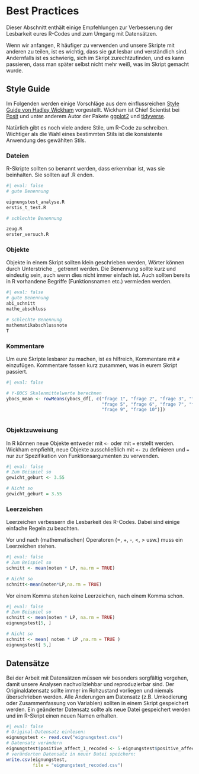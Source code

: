 # Best Practices

Dieser Abschnitt enthält einige Empfehlungen zur Verbesserung der Lesbarkeit eures R-Codes und zum Umgang mit Datensätzen.

Wenn wir anfangen, R häufiger zu verwenden und unsere Skripte mit anderen zu teilen, ist es wichtig, dass sie gut lesbar und verständlich sind. Andernfalls ist es schwierig, sich im Skript zurechtzufinden, und es kann passieren, dass man später selbst nicht mehr weiß, was im Skript gemacht wurde.


## Style Guide

Im Folgenden werden einige Vorschläge aus dem einflussreichen [Style Guide von Hadley Wickham](http://adv-r.had.co.nz/Style.html) vorgestellt. Wickham ist Chief Scientist bei [Posit](https://posit.co/) und unter anderem Autor der Pakete [ggplot2](https://cran.r-project.org/web/packages/ggplot2/index.html) und [tidyverse](http://cran.nexr.com/web/packages/tidyverse/index.html).

Natürlich gibt es noch viele andere Stile, um R-Code zu schreiben. Wichtiger als die Wahl eines bestimmten Stils ist die konsistente Anwendung des gewählten Stils.


### Dateien

R-Skripte sollten so benannt werden, dass erkennbar ist, was sie beinhalten. Sie sollten auf .R enden.

```r
#| eval: false
# gute Benennung

eignungstest_analyse.R
erstis_t_test.R

# schlechte Benennung

zeug.R
erster_versuch.R

```


### Objekte

Objekte in einem Skript sollten klein geschrieben werden, Wörter können durch Unterstriche `_` getrennt werden. Die Benennung sollte kurz und eindeutig sein, auch wenn dies nicht immer einfach ist. Auch sollten bereits in R vorhandene Begriffe (Funktionsnamen etc.) vermieden werden.

```r
#| eval: false
# gute Benennung
abi_schnitt 
mathe_abschluss

# schlechte Benennung
mathematikabschlussnote
T

```


### Kommentare

Um eure Skripte lesbarer zu machen, ist es hilfreich, Kommentare mit `#` einzufügen. Kommentare fassen kurz zusammen, was in eurem Skript passiert. 

```r
#| eval: false

# Y-BOCS Skalenmittelwerte berechnen
ybocs_mean <- rowMeans(ybocs_df[, c("frage 1", "frage 2", "frage 3", "frage 4",
                                    "frage 5", "frage 6", "frage 7", "frage 8",
                                    "frage 9", "frage 10")])



```


### Objektzuweisung

In R können neue Objekte entweder mit `<-` oder mit `=` erstellt werden. Wickham empfiehlt, neue Objekte ausschließlich mit `<-` zu definieren und `=` nur zur Spezifikation von Funktionsargumenten zu verwenden.

```r
#| eval: false
# Zum Beispiel so
gewicht_geburt <- 3.55

# Nicht so
gewicht_geburt = 3.55

```


### Leerzeichen

Leerzeichen verbessern die Lesbarkeit des R-Codes. Dabei sind einige einfache Regeln zu beachten.

Vor und nach (mathematischen) Operatoren (=, +, -, <, > usw.) muss ein Leerzeichen stehen.

```r
#| eval: false
# Zum Beispiel so
schnitt <- mean(noten * LP, na.rm = TRUE)

# Nicht so
schnitt<-mean(noten*LP,na.rm = TRUE)

```

Vor einem Komma stehen keine Leerzeichen, nach einem Komma schon.

```r
#| eval: false
# Zum Beispiel so
schnitt <- mean(noten * LP, na.rm = TRUE)
eignungstest[5, ]

# Nicht so
schnitt <- mean( noten * LP ,na.rm = TRUE )
eignungstest[ 5,]

```


## Datensätze

Bei der Arbeit mit Datensätzen müssen wir besonders sorgfältig vorgehen, damit unsere Analysen nachvollziehbar und reproduzierbar sind. Der Originaldatensatz sollte immer im Rohzustand vorliegen und niemals überschrieben werden. Alle Änderungen am Datensatz (z.B. Umkodierung oder Zusammenfassung von Variablen) sollten in einem Skript gespeichert werden. Ein geänderter Datensatz sollte als neue Datei gespeichert werden und im R-Skript einen neuen Namen erhalten.

```r
#| eval: false
# Original-Datensatz einlesen:
eignungstest <- read.csv("eignungstest.csv")
# Datensatz verändern
eignungstest$positive_affect_1_recoded <- 5-eignungstest$positive_affect
# veränderten Datensatz in neuer Datei speichern:
write.csv(eignungstest, 
          file = "eignungstest_recoded.csv")
```
